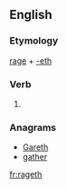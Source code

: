 ==English==

===Etymology===
[[rage]] + [[-eth]]

===Verb===
{{en-verb form}}

# {{archaic third-person singular of|rage}}

===Anagrams===
* [[Gareth#English|Gareth]]
* [[gather#English|gather]]

[[fr:rageth]]